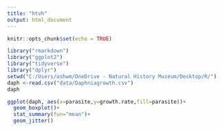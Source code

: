 ```yaml
---
title: "htvh"
output: html_document
---
```


```r
knitr::opts_chunk$set(echo = TRUE)
```


```r
library("rmarkdown")
library("ggplot2")
library("tidyverse")
library("dplyr")
setwd("C:/Users/ashwm/OneDrive - Natural History Museum/Desktop/R/")
daph <-read.csv("data/Daphniagrowth.csv")
daph
```
```r
ggplot(daph, aes(x=parasite,y=growth.rate,fill=parasite))+
  geom_boxplot()+
  stat_summary(fun="mean")+
  geom_jitter()
```
